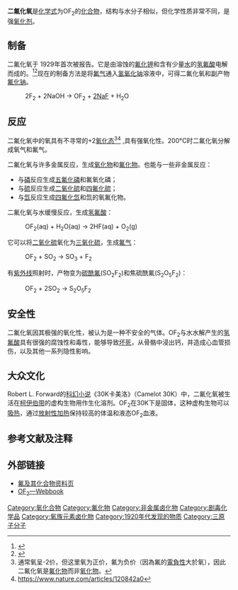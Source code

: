 {{chembox
| Watchedfields = changed
| verifiedrevid = 400839626
|   Name = 二氟化氧
|   ImageFile = Oxygen-difluoride-2D.png
|   ImageSize = 160px
|   ImageName = Oxygen difluoride
|   ImageFile1 = Oxygen-difluoride-3D-vdW.png
|   ImageSize1 = 160px
|   ImageName1 = 二氟化氧分子的[[空間填充模型|空間填充模型]]
|   OtherNames = 氟化氧<br />次氟酸酐
|Section1={{Chembox Identifiers
| ChemSpiderID_Ref = {{chemspidercite|correct|chemspider}}
| ChemSpiderID = 22953
| InChI = 1/F2O/c1-3-2
| InChIKey = UJMWVICAENGCRF-UHFFFAOYAI
| ChEBI_Ref = {{ebicite|correct|EBI}}
| ChEBI = 30494
| SMILES = FOF
| StdInChI_Ref = {{stdinchicite|correct|chemspider}}
| StdInChI = 1S/F2O/c1-3-2
| StdInChIKey_Ref = {{stdinchicite|correct|chemspider}}
| StdInChIKey = UJMWVICAENGCRF-UHFFFAOYSA-N
| CASNo_Ref = {{cascite|correct|??}}
| CASNo = 7783-41-7
| PubChem = 24547
| RTECS = RS2100000
| EINECS = 231-996-7
  }}
|Section2 = {{Chembox Properties
|   Formula = OF<sub>2</sub>
|   Appearance = 無色氣體，冷凝后得到淡黃色液體
|   MolarMass = 53.9962
|   Density = -145°C液态下为1.9 g/cm<sup>3</sup>
|   Solvent = 其他溶劑
|   SolubleOther = 一升水能溶解68毫升二氟化氧（0℃）
|   MeltingPt = −223.8 °C
|   BoilingPt = −144.8 °C
  }}
| Section4 = {{Chembox Thermochemistry
|   DeltaHf = 24.5 kJ mol<sup>−1</sup>
  }}
| Section8 = {{Chembox Related
|   OtherCpds = [[次氟酸|HFO]]<br />[[二氟化二氧|O<sub>2</sub>F<sub>2</sub>]]<br />[[二氟氨|NHF<sub>2</sub>]]<br />[[三氟化氮|NF<sub>3</sub>]]<br />[[二氯化硫|SCl<sub>2</sub>]]}}
}}

'''二氟化氧'''是[[化学式|化学式]]为OF<sub>2</sub>的[[化合物|化合物]]，结构与水分子相似，但化学性质非常不同，是强[[氧化剂|氧化剂]]。

==制备==
二氟化氧于 1929年首次被报告。它是由溶蚀的[[氟化钾|氟化钾]]和含有少量[[水|水]]的[[氢氟酸|氢氟酸]]电解而成的。<ref>{{cite journal |last1=Lebeau |first1=P. |author-link=Paul Lebeau |last2=Damiens |first2=A. |year=1929 |title=Sur un nouveau mode de préparation du fluorure d'oxygène |trans-title=A new method of preparation of oxygen fluoride |journal=[[Comptes_rendus_de_l'Académie_des_sciences|Comptes rendus hebdomadaires des séances de l'Académie des Sciences]] |volume=188 |pages=1253–1255 |language=fr |access-date=February 21, 2013 |url=http://visualiseur.bnf.fr/CadresFenetre?O=NUMM-3141&I=1253&M=chemindefer |archive-date=2017-12-08 |archive-url=https://web.archive.org/web/20171208005021/http://visualiseur.bnf.fr/CadresFenetre?O=NUMM-3141&I=1253&M=chemindefer }}</ref><ref>{{cite journal |last1=Lebeau |first1=P. |author-link=Paul Lebeau |last2=Damiens |first2=A. |year=1927 |title=Sur l'existence d'un composé oxygéné du fluor |trans-title=The existence of an oxygen compound of fluorine |journal=[[Comptes_rendus_de_l'Académie_des_sciences|Comptes rendus hebdomadaires des séances de l'Académie des Sciences]] |volume=185 |pages=652–654 |language=fr |access-date=February 21, 2013 |url=http://visualiseur.bnf.fr/CadresFenetre?O=NUMM-3138&I=652&M=tdm |archive-date=2020-04-14 |archive-url=https://web.archive.org/web/20200414020404/http://visualiseur.bnf.fr/CadresFenetre?O=NUMM-3138&I=652&M=tdm }}</ref>现在的制备方法是将[[氟气|氟气]]通入[[氢氧化钠|氢氧化钠]]溶液中，可得二氟化氧和副产物[[氟化钠|氟化钠]]。
:2F<sub>2</sub> + 2NaOH →  OF<sub>2</sub> + [[氟化钠|2NaF]] + H<sub>2</sub>O

==反应==
二氟化氧中的氧具有不寻常的+2[[氧化态|氧化态]]<ref>通常氧呈-2价，但这里氧为正价，氟为负价（因為氟的[[電負性|電負性]]大於氧），因此二氟化氧是[[氟化物|氟化物]]而非[[氧化物|氧化物]]。</ref><ref>https://www.nature.com/articles/120842a0</ref> ,具有强氧化性。200°C时二氟化氧分解成氧气和氟气。

二氟化氧与许多金属反应，生成[[氧化物|氧化物]]和[[氟化物|氟化物]]。也能与一些非金属反应：
*与[[磷|磷]]反应生成[[五氟化磷|五氟化磷]]和氟氧化磷；
*与[[硫|硫]]反应生成[[二氧化硫|二氧化硫]]和[[四氟化硫|四氟化硫]]；
*与[[氙|氙]]反应生成[[四氟化氙|四氟化氙]]和氙的氧氟化物。

二氟化氧与水缓慢反应，生成[[氢氟酸|氢氟酸]]：
:OF<sub>2</sub>(aq) + H<sub>2</sub>O(aq) → 2HF(aq) + O<sub>2</sub>(g)

它可以将[[二氧化硫|二氧化硫]]氧化为[[三氧化硫|三氧化硫]]，生成[[氟气|氟气]]：
:OF<sub>2</sub> + SO<sub>2</sub> → SO<sub>3</sub> + F<sub>2</sub>

有[[紫外线|紫外线]]照射时，产物变为[[硫酰氟|硫酰氟]](SO<sub>2</sub>F<sub>2</sub>)和焦硫酰氟(S<sub>2</sub>O<sub>5</sub>F<sub>2</sub>)：
:OF<sub>2</sub> + 2SO<sub>2</sub> → S<sub>2</sub>O<sub>5</sub>F<sub>2</sub>


==安全性==
二氟化氧因其极强的氧化性，被认为是一种不安全的气体。OF<sub>2</sub>与水水解产生的[[氢氟酸|氢氟酸]]具有很强的腐蚀性和毒性，能够导致[[坏死|坏死]]，从骨骼中浸出钙，并造成心血管损伤，以及其他一系列隐性影响。

==大众文化==
Robert L. Forward的[[科幻小说|科幻小说]]《30K卡美洛》（Camelot 30K）中，二氟化氧被生活在[[柯伊伯带|柯伊伯带]]的虚构生物用作生化溶剂。OF<sub>2</sub>在30K下是固体，这种虚构生物可以[[吸热过程|吸热]]，通过[[放射性同位素热电机|放射性加热]]保持较高的体温和液态OF<sub>2</sub>血液。


==参考文献及注释==
{{Reflist}}

==外部链接==
* [https://web.archive.org/web/20060116134617/http://www.npi.gov.au/database/substance-info/profiles/44.html 氟及其化合物资料页]
* [http://webbook.nist.gov/cgi/cbook.cgi?ID=C7783417 OF<sub>2</sub>—Webbook]{{Wayback|url=http://webbook.nist.gov/cgi/cbook.cgi?ID=C7783417 |date=20190623152301 }}
{{氧化物}}
{{氟化物}}

[[Category:氧化合物|Category:氧化合物]]
[[Category:氟化物|Category:氟化物]]
[[Category:非金属卤化物|Category:非金属卤化物]]
[[Category:剧毒化学品|Category:剧毒化学品]]
[[Category:氧族元素卤化物|Category:氧族元素卤化物]]
[[Category:1920年代发现的物质|Category:1920年代发现的物质]]
[[Category:三原子分子|Category:三原子分子]]